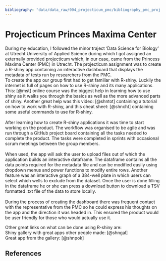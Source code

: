 ```yaml
---
bibliography: "data/data_raw/004_projecticum_pmc/bibliography_pmc_proj.bib"
---
```

# Projecticum Princes Maxima Center 

During my education, I followed the minor traject 'Data Science for Biology' at Utrecht University of Applied Science during which I got assigned an externally provided projecticum which, in our case, came from the Princess Maxima Center (PMC) in Utrecht. The projecticum assignment was to create a R-shiny app containing an interactive dashboard that displays the metadata of tests run by researchers from the PMC.<br>
To create the app our group first had to get familiar with R-shiny. Luckily the internet is full of pages on how to use R-shiny and its many applications. This: [@mst] online course was the biggest help in learning how to use shiny as it walks you through the basics as well as the more advanced parts of shiny. Another great help was this video: [@shntot] containing a tutorial on how to work with R-shiny, and this cheat sheet: [@shncht] containing some useful commands to use for R-shiny.
<br> <br>
After learning how to create R-shiny applications it was time to start working on the product. The workflow was organised to be agile and was run through a GitHub project board containing all the tasks needed to complete the product. The tasks were completed in sprints with occasional scrum meetings between the group members. 
<br> <br>
When used, the app will ask the user to upload files out of which the application builds an interactive dataframe. The dataframe contains all the data points required for the metadata file and can be modified easily using dropdown menus and power functions to modify entire rows. Another feature was an interactive graph of a 384-well plate in which users can select which wells to exclude from the dataset. Once the user is done filling in the dataframe he or she can press a download button to download a TSV formatted .txt file of the data to store locally.
<br> <br>
During the process of creating the dashboard there was frequent contact with the representative from the PMC so he could express his thoughts on the app and the direction it was headed in. This ensured the product would be user friendly for those who would actually use it. 

Other great links on what can be done using R-shiny are: <br>
Shiny gallery with great apps other people made: [@shngal] <br>
Great app from the gallery: [@shnpok]

## References

<div id="refs"></div>
